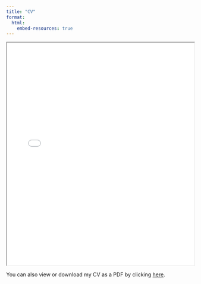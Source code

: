 ```yaml
---
title: "CV"
format:
  html:
    embed-resources: true  
---
```


<iframe src="Weissman_CV_Aug2024.pdf" width="100%" height="600px">
    This browser does not support PDFs. Please download the PDF to view it: <a href="Weissman_CV_Aug2024.pdf" download="Weissman_CV_Aug2024.pdf">Download PDF</a>.
</iframe>

You can also view or download my CV as a PDF by clicking [here](Weissman_CV_Aug2024.pdf){download="Weissman_CV_Aug2024.pdf"}.